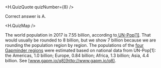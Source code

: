 
<H.QuizQuote quizNumber={8} />

Correct answer is A.

<H.QuizMap />

The world population in 2017 is 7.55 billion, according to[ UN-Pop[1]](https://esa.un.org/unpd/wpp). That would usually be rounded to 8 billion, but we show 7 billion because we are rounding the population region by region. The populations of the [four Gapminder regions](http://gapm.io/ireg) were estimated based on national data from UN-Pop[1]: the Americas, 1.0 billion; Europe, 0.84 billion; Africa, 1.3 billion; Asia, 4.4 billion. See [www.gapm.io/q8](http://www.gapm.io/q8).